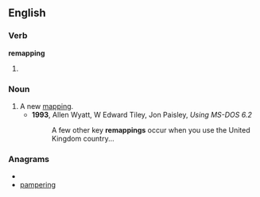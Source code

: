 ==English==

===Verb===
'''remapping'''

# {{present participle of|[[remap]]}}

===Noun===
{{en-noun}}

# A new [[mapping]].
#* '''1993''', Allen Wyatt, W Edward Tiley, Jon Paisley, ''Using MS-DOS 6.2''
#*: A few other key '''remappings''' occur when you use the United Kingdom country...

===Anagrams===
* {{alphagram|aegimnppr}}
* [[pampering#English|pampering]]